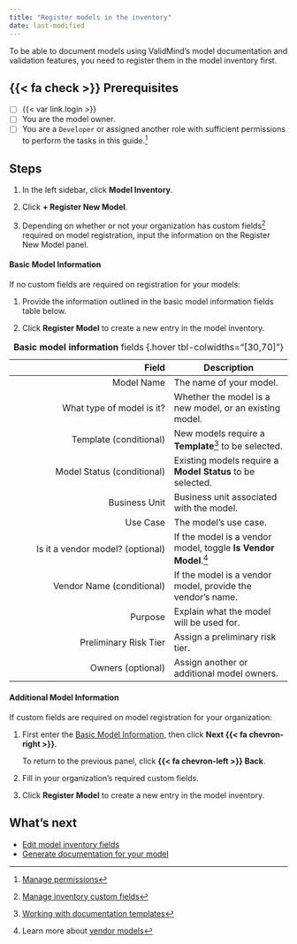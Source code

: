 ```yaml
---
title: "Register models in the inventory"
date: last-modified
---
```


To be able to document models using ValidMind's model documentation and validation features, you need to register them in the model inventory first.

::: {.prereq}

## {{< fa check >}} Prerequisites

- [ ] {{< var link.login >}}
- [ ] You are the model owner.
- [ ] You are a `Developer` or assigned another role with sufficient permissions to perform the tasks in this guide.[^1]

:::

## Steps

1. In the left sidebar, click **Model Inventory**. 
   
2. Click **+ Register New Model**.
   
3. Depending on whether or not your organization has custom fields[^2] required on model registration, input the information on the Register New Model panel.

#### Basic Model Information

If no custom fields are required on registration for your models:

1.  Provide the information outlined in the basic model information fields table below.

2. Click **Register Model** to create a new entry in the model inventory.

| Field | Description | 
|---:|---|
| Model Name | The name of your model. |
| What type of model is it? | Whether the model is a new model, or an existing model. |
| Template (conditional) | New models require a **Template**[^3] to be selected. |
| Model Status (conditional) | Existing models require a **Model Status** to be selected. |
| Business Unit | Business unit associated with the model. |
| Use Case | The model's use case. |
| Is it a vendor model? (optional) | If the model is a vendor model, toggle **Is Vendor Model**.[^4] |
| Vendor Name (conditional) | If the model is a vendor model, provide the vendor's name. |
| Purpose | Explain what the model will be used for. |
| Preliminary Risk Tier | Assign a preliminary risk tier. |
| Owners (optional) |  Assign another or additional model owners. |
: **Basic model information** fields {.hover tbl-colwidths="[30,70]"}

#### Additional Model Information

If custom fields are required on model registration for your organization:

1. First enter the [Basic Model Information](#basic-model-information), then click **Next {{< fa chevron-right >}}**.

   To return to the previous panel, click **{{< fa chevron-left >}} Back**.

2. Fill in your organization's required custom fields.

3. Click **Register Model** to create a new entry in the model inventory.

## What's next

* [Edit model inventory fields](edit-model-inventory-fields.qmd)
* [Generate documentation for your model](/get-started/platform/generate-documentation-for-your-model.qmd)


<!-- FOOTNOTES -->

[^1]: [Manage permissions](/guide/configuration/manage-permissions.qmd)

[^2]: [Manage inventory custom fields](/guide/model-inventory/manage-inventory-custom-fields.qmd)

[^3]: [Working with documentation templates](/guide/model-documentation/working-with-documentation-templates.qmd)

[^4]: Learn more about [vendor models](/about/glossary/glossary.qmd#vendor-model)

